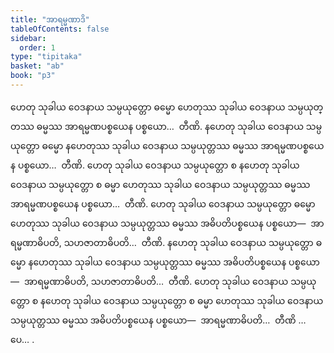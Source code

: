 ```yaml
---
title: "အာရမ္မဏာဒိ"
tableOfContents: false
sidebar:
  order: 1
type: "tipitaka"
basket: "ab"
book: "p3"
---
```



<DynamicBreadcrumb />

<Division number="75" book="p3" e="ch" v="39" p="210">

<Paragraph number="125" book="p3">
ဟေတု သုခါယ ဝေဒနာယ သမ္ပယုတ္တော ဓမ္မော ဟေတုဿ သုခါယ ဝေဒနာယ သမ္ပယုတ္တဿ ဓမ္မဿ အာရမ္မဏပစ္စယေန ပစ္စယော…  တီဏိ.
</Paragraph>

<Paragraph number="126" book="p3">
နဟေတု သုခါယ ဝေဒနာယ သမ္ပယုတ္တော ဓမ္မော နဟေတုဿ သုခါယ ဝေဒနာယ သမ္ပယုတ္တဿ ဓမ္မဿ အာရမ္မဏပစ္စယေန ပစ္စယော…  တီဏိ.
</Paragraph>

<Paragraph number="127" book="p3">
ဟေတု သုခါယ ဝေဒနာယ သမ္ပယုတ္တော စ နဟေတု သုခါယ ဝေဒနာယ သမ္ပယုတ္တော စ ဓမ္မာ ဟေတုဿ သုခါယ ဝေဒနာယ သမ္ပယုတ္တဿ ဓမ္မဿ အာရမ္မဏပစ္စယေန ပစ္စယော…  တီဏိ.
</Paragraph>

</Division>
<Division number="76" book="p3" e="ch" v="39" p="210">

<Paragraph number="128" book="p3">
ဟေတု သုခါယ ဝေဒနာယ သမ္ပယုတ္တော ဓမ္မော ဟေတုဿ သုခါယ ဝေဒနာယ သမ္ပယုတ္တဿ ဓမ္မဿ အဓိပတိပစ္စယေန ပစ္စယော—  အာရမ္မဏာဓိပတိ, သဟဇာတာဓိပတိ…  တီဏိ.
</Paragraph>

<Paragraph number="129" book="p3">
နဟေတု သုခါယ ဝေဒနာယ သမ္ပယုတ္တော ဓမ္မော နဟေတုဿ သုခါယ ဝေဒနာယ သမ္ပယုတ္တဿ ဓမ္မဿ အဓိပတိပစ္စယေန ပစ္စယော—  အာရမ္မဏာဓိပတိ, သဟဇာတာဓိပတိ…  တီဏိ.
</Paragraph>

<Paragraph number="130" book="p3">
ဟေတု သုခါယ ဝေဒနာယ သမ္ပယုတ္တော စ နဟေတု သုခါယ ဝေဒနာယ သမ္ပယုတ္တော စ ဓမ္မာ ဟေတုဿ သုခါယ ဝေဒနာယ သမ္ပယုတ္တဿ ဓမ္မဿ အဓိပတိပစ္စယေန ပစ္စယော—  အာရမ္မဏာဓိပတိ…  တီဏိ …ပေ… .
</Paragraph>
</Division>